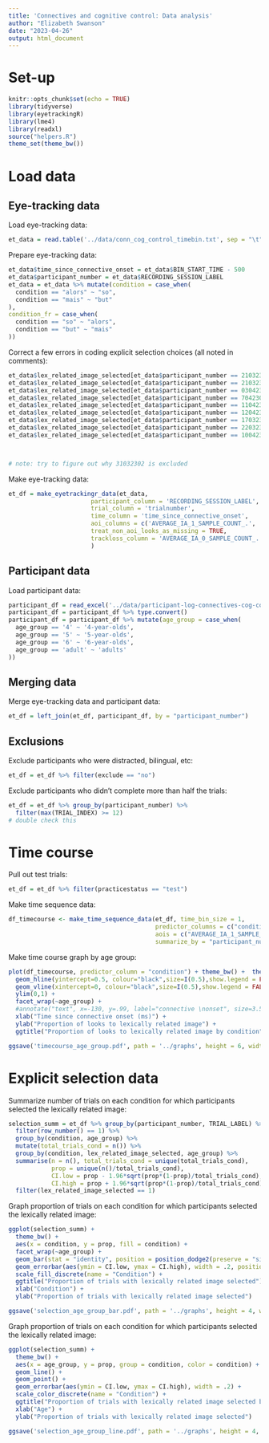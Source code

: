 ```yaml
---
title: 'Connectives and cognitive control: Data analysis'
author: "Elizabeth Swanson"
date: "2023-04-26"
output: html_document
---
```


# Set-up

```r
knitr::opts_chunk$set(echo = TRUE)
library(tidyverse)
library(eyetrackingR)
library(lme4)
library(readxl)
source("helpers.R")
theme_set(theme_bw())
```

# Load data

## Eye-tracking data

Load eye-tracking data:
```r
et_data = read.table('../data/conn_cog_control_timebin.txt', sep = "\t", na.strings = ".", header = TRUE)
```

Prepare eye-tracking data:
```r
et_data$time_since_connective_onset = et_data$BIN_START_TIME - 500
et_data$participant_number = et_data$RECORDING_SESSION_LABEL
et_data = et_data %>% mutate(condition = case_when(
  condition == "alors" ~ "so",
  condition == "mais" ~ "but"
),
condition_fr = case_when(
  condition == "so" ~ "alors",
  condition == "but" ~ "mais"
))
```

Correct a few errors in coding explicit selection choices (all noted in comments):
```r
et_data$lex_related_image_selected[et_data$participant_number == 21032301 & et_data$TRIAL_LABEL == 'Trial: 9'] = 1
et_data$lex_related_image_selected[et_data$participant_number == 21032304 & et_data$TRIAL_LABEL == 'Trial: 22'] = 0
et_data$lex_related_image_selected[et_data$participant_number == 03042307 & et_data$TRIAL_LABEL == 'Trial: 17'] = 1
et_data$lex_related_image_selected[et_data$participant_number == 7042304 & et_data$TRIAL_LABEL == 'Trial: 23'] = 1
et_data$lex_related_image_selected[et_data$participant_number == 11042306 & et_data$TRIAL_LABEL == 'Trial: 13'] = 1
et_data$lex_related_image_selected[et_data$participant_number == 12042303 & et_data$TRIAL_LABEL == 'Trial: 19'] = 1
et_data$lex_related_image_selected[et_data$participant_number == 17032305 & et_data$TRIAL_LABEL == 'Trial: 16'] = 1
et_data$lex_related_image_selected[et_data$participant_number == 22032306 & et_data$TRIAL_LABEL == 'Trial: 1'] = 1
et_data$lex_related_image_selected[et_data$participant_number == 10042305 & et_data$TRIAL_LABEL == 'Trial: 1'] = 0



# note: try to figure out why 31032302 is excluded
```

Make eye-tracking data:
```r
et_df = make_eyetrackingr_data(et_data, 
                       participant_column = 'RECORDING_SESSION_LABEL',
                       trial_column = 'trialnumber',
                       time_column = 'time_since_connective_onset',
                       aoi_columns = c('AVERAGE_IA_1_SAMPLE_COUNT_.', 'AVERAGE_IA_2_SAMPLE_COUNT_.'),
                       treat_non_aoi_looks_as_missing = TRUE,
                       trackloss_column = 'AVERAGE_IA_0_SAMPLE_COUNT_.'
                       )
```

## Participant data

Load participant data:
```r
participant_df = read_excel('../data/participant-log-connectives-cog-control.xlsx')
participant_df = participant_df %>% type.convert()
participant_df = participant_df %>% mutate(age_group = case_when(
  age_group == '4' ~ '4-year-olds',
  age_group == '5' ~ '5-year-olds',
  age_group == '6' ~ '6-year-olds',
  age_group == 'adult' ~ 'adults'
))
```

## Merging data

Merge eye-tracking data and participant data:
```r
et_df = left_join(et_df, participant_df, by = "participant_number")
```

## Exclusions

Exclude participants who were distracted, bilingual, etc:
```r
et_df = et_df %>% filter(exclude == "no")
```

Exclude participants who didn't complete more than half the trials:
```r
et_df = et_df %>% group_by(participant_number) %>% 
  filter(max(TRIAL_INDEX) >= 12)
# double check this
```


# Time course

Pull out test trials:
```r
et_df = et_df %>% filter(practicestatus == "test")
```

Make time sequence data:
```r
df_timecourse <- make_time_sequence_data(et_df, time_bin_size = 1, 
                                         predictor_columns = c("condition", "age_group"),
                                         aois = c("AVERAGE_IA_1_SAMPLE_COUNT_."),
                                         summarize_by = "participant_number")
```

Make time course graph by age group:
```r
plot(df_timecourse, predictor_column = "condition") + theme_bw() +  theme(text = element_text(size = 10)) +  
  geom_hline(yintercept=0.5, colour="black",size=I(0.5),show.legend = FALSE)+
  geom_vline(xintercept=0, colour="black",size=I(0.5),show.legend = FALSE) +
  ylim(0,1) +
  facet_wrap(~age_group) +
  #annotate("text", x=-130, y=.99, label="connective \nonset", size=3.5) +
  xlab("Time since connective onset (ms)") +
  ylab("Proportion of looks to lexically related image") +
  ggtitle("Proportion of looks to lexically related image by condition")

ggsave('timecourse_age_group.pdf', path = '../graphs', height = 6, width = 8)
```

# Explicit selection data

Summarize number of trials on each condition for which participants selected the lexically related image:
```r
selection_summ = et_df %>% group_by(participant_number, TRIAL_LABEL) %>%
  filter(row_number() == 1) %>%
  group_by(condition, age_group) %>%
  mutate(total_trials_cond = n()) %>%
  group_by(condition, lex_related_image_selected, age_group) %>%
  summarise(n = n(), total_trials_cond = unique(total_trials_cond), 
            prop = unique(n()/total_trials_cond),
            CI.low = prop - 1.96*sqrt(prop*(1-prop)/total_trials_cond),
            CI.high = prop + 1.96*sqrt(prop*(1-prop)/total_trials_cond)) %>%
  filter(lex_related_image_selected == 1)
```

Graph proportion of trials on each condition for which participants selected the lexically related image:
```r
ggplot(selection_summ) +
  theme_bw() +
  aes(x = condition, y = prop, fill = condition) +
  facet_wrap(~age_group) +
  geom_bar(stat = "identity", position = position_dodge2(preserve = "single")) + 
  geom_errorbar(aes(ymin = CI.low, ymax = CI.high), width = .2, position = position_dodge(.9)) +
  scale_fill_discrete(name = "Condition") +
  ggtitle("Proportion of trials with lexically related image selected") +
  xlab("Condition") +
  ylab("Proportion of trials with lexically related image selected")

ggsave('selection_age_group_bar.pdf', path = '../graphs', height = 4, width = 6)
```

Graph proportion of trials on each condition for which participants selected the lexically related image:
```r
ggplot(selection_summ) +
  theme_bw() +
  aes(x = age_group, y = prop, group = condition, color = condition) +
  geom_line() + 
  geom_point() +
  geom_errorbar(aes(ymin = CI.low, ymax = CI.high), width = .2) +
  scale_color_discrete(name = "Condition") +
  ggtitle("Proportion of trials with lexically related image selected by age group") +
  xlab("Age") +
  ylab("Proportion of trials with lexically related image selected")

ggsave('selection_age_group_line.pdf', path = '../graphs', height = 4, width = 6)
```





















